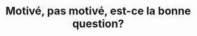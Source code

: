 ---
expert: ""
metadata:
  title: "Motivé, pas motivé, est-ce la bonne question? - Out of the Books"
  description: >-
    Rencontre avec Jeanne Siaud Facchin
  robots:
    index: true
    follow: true
published: true
title: "Motivé, pas motivé, est-ce la bonne question?"
description: >-
  Rencontre avec Jeanne Siaud Facchin
publishDate: 2023-05-24T00:00:00.000Z
category: live
tags:
  - live
  - education
image: "https://i.ytimg.com/vi/h52blEX5cxU/sddefault.jpg"
duration: "1h1"
media:
  type: "youtube"
  videoUrl: "https://www.youtube.com/watch?v=h52blEX5cxU"
---